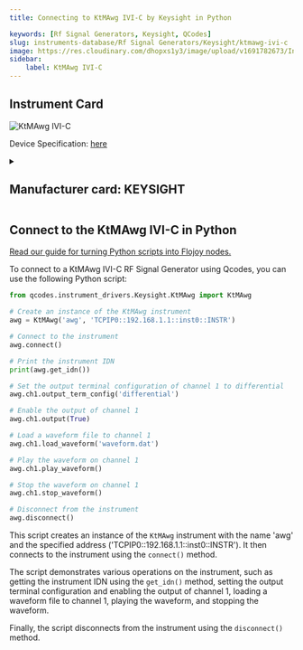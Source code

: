 ```yaml
---
title: Connecting to KtMAwg IVI-C by Keysight in Python

keywords: [Rf Signal Generators, Keysight, QCodes] 
slug: instruments-database/Rf Signal Generators/Keysight/ktmawg-ivi-c 
image: https://res.cloudinary.com/dhopxs1y3/image/upload/v1691782673/Instruments/RF%20Signal%20Generator/KtMAwg-IVI-C/KtMAwg-IVI-C.jpg
sidebar:
    label: KtMAwg IVI-C 
---
```



## Instrument Card



![KtMAwg IVI-C](https://res.cloudinary.com/dhopxs1y3/image/upload/v1691782673/Instruments/RF%20Signal%20Generator/KtMAwg-IVI-C/KtMAwg-IVI-C.jpg)

Device Specification: [here](/instruments-database/all-instruments)

<details style={{ marginTop: "15px"}}>
<summary><h2 style={{display:'inline'}}>Manufacturer card: KEYSIGHT</h2></summary>

![KEYSIGHT](https://res.cloudinary.com/dhopxs1y3/image/upload/v1692125973/Instruments/Vendor%20Logos/Keysight.png)

Keysight Technologies, or Keysight, is an American company that manufactures electronics test and measurement equipment and software

- Headquarters: USA
- Yearly Revenue (millions, USD): 5420
- Vendor Website: [here](https://www.keysight.com/us/en/home.html)

</details>


<FeaturedInstrumentVideo category="RF_SIGNAL_GENERATORS" />

## Connect to the KtMAwg IVI-C in Python

[Read our guide for turning Python scripts into Flojoy nodes.](https://docs.flojoy.ai/contribution/blocks/custom-flojoy-block/)



<Tabs>
<TabItem value="Flojoy" label="Flojoy" className="flojoy-instrument-tabs">

<SectionsCard category="RF_SIGNAL_GENERATORS" manufacturer="Keysight"></SectionsCard>

</TabItem>
<TabItem value="QCodes" label="QCodes">

To connect to a KtMAwg IVI-C RF Signal Generator using Qcodes, you can use the following Python script:

```python
from qcodes.instrument_drivers.Keysight.KtMAwg import KtMAwg

# Create an instance of the KtMAwg instrument
awg = KtMAwg('awg', 'TCPIP0::192.168.1.1::inst0::INSTR')

# Connect to the instrument
awg.connect()

# Print the instrument IDN
print(awg.get_idn())

# Set the output terminal configuration of channel 1 to differential
awg.ch1.output_term_config('differential')

# Enable the output of channel 1
awg.ch1.output(True)

# Load a waveform file to channel 1
awg.ch1.load_waveform('waveform.dat')

# Play the waveform on channel 1
awg.ch1.play_waveform()

# Stop the waveform on channel 1
awg.ch1.stop_waveform()

# Disconnect from the instrument
awg.disconnect()
```

This script creates an instance of the `KtMAwg` instrument with the name 'awg' and the specified address ('TCPIP0::192.168.1.1::inst0::INSTR'). It then connects to the instrument using the `connect()` method.

The script demonstrates various operations on the instrument, such as getting the instrument IDN using the `get_idn()` method, setting the output terminal configuration and enabling the output of channel 1, loading a waveform file to channel 1, playing the waveform, and stopping the waveform.

Finally, the script disconnects from the instrument using the `disconnect()` method.

</TabItem>
</Tabs>